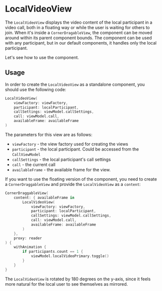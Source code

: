 # LocalVideoView

The `LocalVideoView` displays the video content of the local participant in a video call, both in a floating way or while the user is waiting for others to join. When it's inside a `CornerDragableView`, the component can be moved around within its parent component bounds. The component can be used with any participant, but in our default components, it handles only the local participant.

Let's see how to use the component.

## Usage

In order to create the `LocalVideoView` as a standalone component, you should use the following code:

```swift
LocalVideoView(
    viewFactory: viewFactory,
    participant: localParticipant,
    callSettings: viewModel.callSettings,
    call: viewModel.call,
    availableFrame: availableFrame
)
```

The parameters for this view are as follows:
- `viewFactory` - the view factory used for creating the views
- `participant` - the local participant. Could be accessed from the `CallViewModel`
- `callSettings` - the local participant's call settings
- `call` - the current call
- `availableFrame` - the available frame for the view.


If you want to use the floating version of the component, you need to create a `CornerDraggableView` and provide the `LocalVideoView` as a `content`:

```swift
CornerDraggableView(
    content: { availableFrame in
        LocalVideoView(
            viewFactory: viewFactory,
            participant: localParticipant,
            callSettings: viewModel.callSettings,
            call: viewModel.call,
            availableFrame: availableFrame
        )
    },
    proxy: reader
) {
    withAnimation {
        if participants.count == 1 {
            viewModel.localVideoPrimary.toggle()
        }
    }
}
```

The `LocalVideoView` is rotated by 180 degrees on the y-axis, since it feels more natural for the local user to see themselves as mirrored.